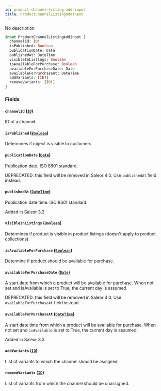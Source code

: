 ```yaml
---
id: product-channel-listing-add-input
title: ProductChannelListingAddInput
---
```



No description

```graphql
input ProductChannelListingAddInput {
  channelId: ID!
  isPublished: Boolean
  publicationDate: Date
  publishedAt: DateTime
  visibleInListings: Boolean
  isAvailableForPurchase: Boolean
  availableForPurchaseDate: Date
  availableForPurchaseAt: DateTime
  addVariants: [ID!]
  removeVariants: [ID!]
}
```


### Fields

#### `channelId` ([`ID`](../../../developer/api-reference/scalars/id))

ID of a channel.


#### `isPublished` ([`Boolean`](../../../developer/api-reference/scalars/boolean))

Determines if object is visible to customers.


#### `publicationDate` ([`Date`](../../../developer/api-reference/scalars/date))

Publication date. ISO 8601 standard. 

DEPRECATED: this field will be removed in Saleor 4.0. Use `publishedAt` field instead.


#### `publishedAt` ([`DateTime`](../../../developer/api-reference/scalars/date-time))

Publication date time. ISO 8601 standard.

Added in Saleor 3.3.


#### `visibleInListings` ([`Boolean`](../../../developer/api-reference/scalars/boolean))

Determines if product is visible in product listings (doesn't apply to product collections).


#### `isAvailableForPurchase` ([`Boolean`](../../../developer/api-reference/scalars/boolean))

Determine if product should be available for purchase.


#### `availableForPurchaseDate` ([`Date`](../../../developer/api-reference/scalars/date))

A start date from which a product will be available for purchase. When not set and isAvailable is set to True, the current day is assumed. 

DEPRECATED: this field will be removed in Saleor 4.0. Use `availableForPurchaseAt` field instead.


#### `availableForPurchaseAt` ([`DateTime`](../../../developer/api-reference/scalars/date-time))

A start date time from which a product will be available for purchase. When not set and `isAvailable` is set to True, the current day is assumed.

Added in Saleor 3.3.


#### `addVariants` ([`ID`](../../../developer/api-reference/scalars/id))

List of variants to which the channel should be assigned.


#### `removeVariants` ([`ID`](../../../developer/api-reference/scalars/id))

List of variants from which the channel should be unassigned.




